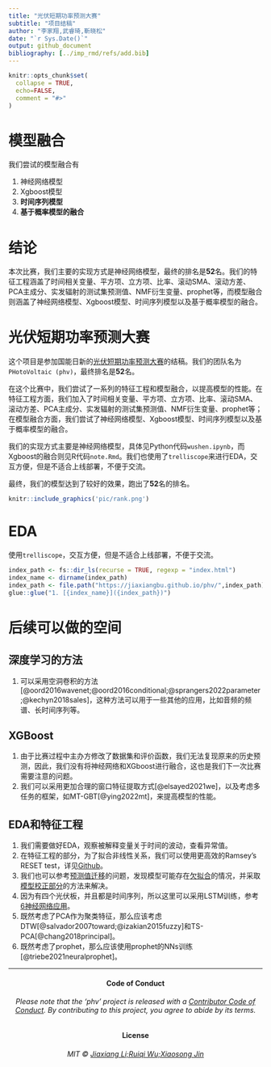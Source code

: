 ```yaml
---
title: "光伏短期功率预测大赛"
subtitle: "项目结稿"
author: "李家翔,武睿琦,靳晓松"
date: "`r Sys.Date()`"
output: github_document
bibliography: [../imp_rmd/refs/add.bib]
---
```


<!-- README.md is generated from README.Rmd. Please edit that file -->

```r
knitr::opts_chunk$set(
  collapse = TRUE,
  echo=FALSE,
  comment = "#>"
)
```

# 模型融合

我们尝试的模型融合有

1. 神经网络模型
1. Xgboost模型
1. **时间序列模型**
1. **基于概率模型的融合**

# 结论

本次比赛，我们主要的实现方式是神经网络模型，最终的排名是**52**名。我们的特征工程涵盖了时间相关变量、平方项、立方项、比率、滚动SMA、滚动方差、PCA主成分、实发辐射的测试集预测值、NMF衍生变量、prophet等，而模型融合则涵盖了神经网络模型、Xgboost模型、时间序列模型以及基于概率模型的融合。

# 光伏短期功率预测大赛

这个项目是参加国能日新的[光伏短期功率预测大赛](http://www.dcjingsai.com/common/cmpt/%E5%9B%BD%E8%83%BD%E6%97%A5%E6%96%B0%E5%85%89%E4%BC%8F%E5%8A%9F%E7%8E%87%E9%A2%84%E6%B5%8B%E5%A4%A7%E8%B5%9B_%E7%AB%9E%E8%B5%9B%E4%BF%A1%E6%81%AF.html)的结稿。我们的团队名为 `PHotoVoltaic (phv)`，最终排名是**52**名。

在这个比赛中，我们尝试了一系列的特征工程和模型融合，以提高模型的性能。在特征工程方面，我们加入了时间相关变量、平方项、立方项、比率、滚动SMA、滚动方差、PCA主成分、实发辐射的测试集预测值、NMF衍生变量、prophet等；在模型融合方面，我们尝试了神经网络模型、Xgboost模型、时间序列模型以及基于概率模型的融合。

我们的实现方式主要是神经网络模型，具体见Python代码`wushen.ipynb`，而Xgboost的融合则见R代码`note.Rmd`。我们也使用了`trelliscope`来进行EDA，交互方便，但是不适合上线部署，不便于交流。

最终，我们的模型达到了较好的效果，跑出了**52**名的排名。

```r
knitr::include_graphics('pic/rank.png')
```

# EDA

使用`trelliscope`，交互方便，但是不适合上线部署，不便于交流。

```r
index_path <- fs::dir_ls(recurse = TRUE, regexp = "index.html")
index_name <- dirname(index_path)
index_path <- file.path("https://jiaxiangbu.github.io/phv/",index_path)
glue::glue("1. [{index_name}]({index_path})")
```

# 后续可以做的空间

## 深度学习的方法

1. 可以采用空洞卷积的方法[@oord2016wavenet;@oord2016conditional;@sprangers2022parameter;@kechyn2018sales]，这种方法可以用于一些其他的应用，比如音频的频谱、长时间序列等。

## XGBoost

1. 由于比赛过程中主办方修改了数据集和评价函数，我们无法复现原来的历史预测，因此，我们没有将神经网络和XGboost进行融合，这也是我们下一次比赛需要注意的问题。
1. 我们可以采用更加合理的窗口特征提取方式[@elsayed2021we]，以及考虑多任务的框架，如MT-GBT[@ying2022mt]，来提高模型的性能。

## EDA和特征工程

1. 我们需要做好EDA，观察被解释变量关于时间的波动，查看异常值。
1. 在特征工程的部分，为了拟合非线性关系，我们可以使用更高效的Ramsey’s RESET test，详见[Github](https://github.com/JiaxiangBU/learn_fe)。
1. 我们也可以参考[预测值迁移](https://jiaxiangbu.github.io/channel_valuation/about)的问题，发现模型可能存在[欠拟合](https://jiaxiangbu.github.io/learn_fe/)的情况，并采取[模型校正部分](https://jiaxiangbu.github.io/train_model/learning_notes.html)的方法来解决。
1. 因为有四个光伏板，并且都是时间序列，所以这里可以采用LSTM训练，参考[6神经网络应用](https://jiaxiangbu.github.io/learn_longitudinal_analysis/analysis/introduction-panel-data.html)。
1. 既然考虑了PCA作为聚类特征，那么应该考虑DTW[@salvador2007toward;@izakian2015fuzzy]和TS-PCA[@chang2018principal]。
1. 既然考虑了prophet，那么应该使用prophet的NNs训练[@triebe2021neuralprophet]。

***

<h4 align="center">**Code of Conduct**</h4>

<h6 align="center">Please note that the 'phv' project is released with a
[Contributor Code of Conduct](CODE_OF_CONDUCT.md).
By contributing to this project, you agree to abide by its terms.</h6>

<h4 align="center">**License**</h4>

<h6 align="center">MIT &copy; [Jiaxiang Li;Ruiqi Wu;Xiaosong Jin](LICENSE.md)</h6>